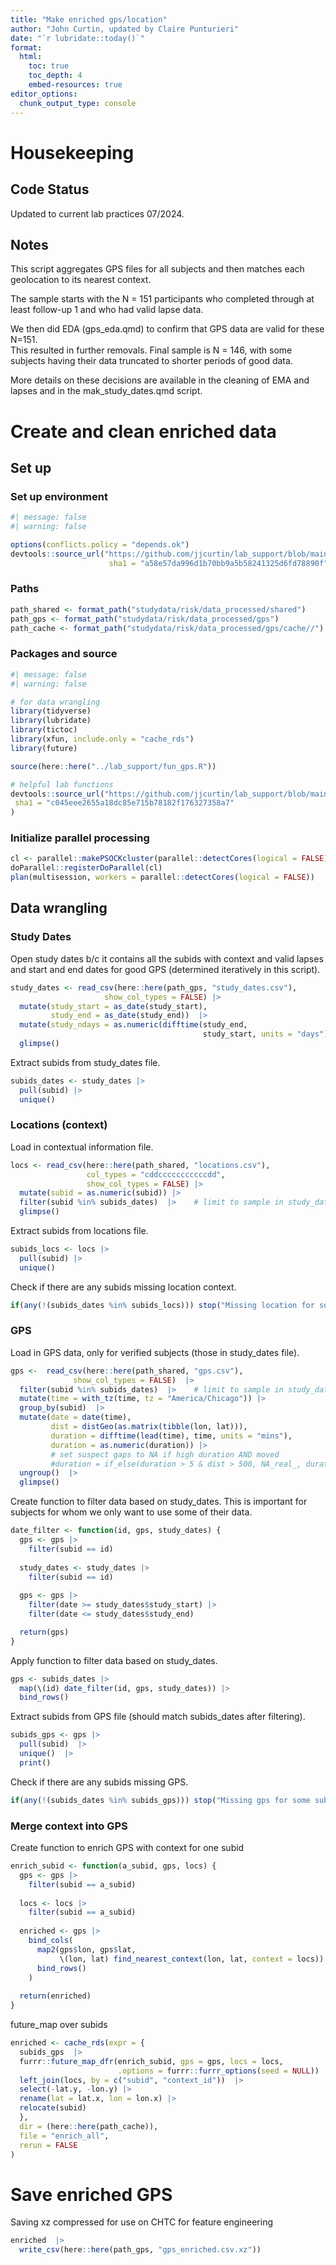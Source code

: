 ```yaml
---
title: "Make enriched gps/location"
author: "John Curtin, updated by Claire Punturieri"
date: "`r lubridate::today()`"
format: 
  html:
    toc: true
    toc_depth: 4
    embed-resources: true
editor_options: 
  chunk_output_type: console
---
```


# Housekeeping

## Code Status

Updated to current lab practices 07/2024.

## Notes   

This script aggregates GPS files for all subjects and then matches each 
geolocation to its nearest context.

The sample starts with the N = 151 participants who completed through at 
least follow-up 1 and who had valid lapse data.

We then did EDA (gps_eda.qmd) to confirm that GPS data are valid for these N=151.  
This resulted in further removals. Final sample is N = 146, with some subjects
having their data truncated to shorter periods of good data.

More details on these decisions are available in the cleaning of EMA and lapses
and in the mak_study_dates.qmd script.

# Create and clean enriched data

## Set up

### Set up environment
```r
#| message: false
#| warning: false

options(conflicts.policy = "depends.ok")
devtools::source_url("https://github.com/jjcurtin/lab_support/blob/main/format_path.R?raw=true", 
                      sha1 = "a58e57da996d1b70bb9a5b58241325d6fd78890f")
```

### Paths
```r
path_shared <- format_path("studydata/risk/data_processed/shared")
path_gps <- format_path("studydata/risk/data_processed/gps")
path_cache <- format_path("studydata/risk/data_processed/gps/cache//")
```

### Packages and source
```r
#| message: false
#| warning: false

# for data wrangling
library(tidyverse)
library(lubridate)
library(tictoc)
library(xfun, include.only = "cache_rds")
library(future)

source(here::here("../lab_support/fun_gps.R"))

# helpful lab functions
devtools::source_url("https://github.com/jjcurtin/lab_support/blob/main/fun_eda.R?raw=true",
 sha1 = "c045eee2655a18dc85e715b78182f176327358a7"
)
```

### Initialize parallel processing
```r
cl <- parallel::makePSOCKcluster(parallel::detectCores(logical = FALSE))
doParallel::registerDoParallel(cl)
plan(multisession, workers = parallel::detectCores(logical = FALSE))
```


## Data wrangling

### Study Dates

Open study dates b/c it contains all the subids with context and valid lapses and 
start and end dates for good GPS (determined iteratively in this script).

```r
study_dates <- read_csv(here::here(path_gps, "study_dates.csv"),
                     show_col_types = FALSE) |>  
  mutate(study_start = as_date(study_start),
         study_end = as_date(study_end))  |>  
  mutate(study_ndays = as.numeric(difftime(study_end, 
                                           study_start, units = "days")))  |>  
  glimpse()
```

Extract subids from study_dates file.
```r
subids_dates <- study_dates |>  
  pull(subid) |>  
  unique()
```

### Locations (context)

Load in contextual information file.
```r
locs <- read_csv(here::here(path_shared, "locations.csv"), 
                 col_types = "cddcccccccccccdd",
                 show_col_types = FALSE) |>  
  mutate(subid = as.numeric(subid)) |>
  filter(subid %in% subids_dates)  |>    # limit to sample in study_dates
  glimpse()
```

Extract subids from locations file.
```r
subids_locs <- locs |>  
  pull(subid) |>  
  unique()
```

Check if there are any subids missing location context.
```r
if(any(!(subids_dates %in% subids_locs))) stop("Missing location for some subids")
```

### GPS

Load in GPS data, only for verified subjects (those in study_dates file).
```r
gps <-  read_csv(here::here(path_shared, "gps.csv"),
              show_col_types = FALSE)  |>  
  filter(subid %in% subids_dates)  |>    # limit to sample in study_dates
  mutate(time = with_tz(time, tz = "America/Chicago")) |>  
  group_by(subid)  |>  
  mutate(date = date(time),
         dist = distGeo(as.matrix(tibble(lon, lat))),
         duration = difftime(lead(time), time, units = "mins"),
         duration = as.numeric(duration)) |> 
         # set suspect gaps to NA if high duration AND moved
         #duration = if_else(duration > 5 & dist > 500, NA_real_, duration)) |>  
  ungroup()  |>  
  glimpse()
```

Create function to filter data based on study_dates. This is important for
subjects for whom we only want to use some of their data.
```r
date_filter <- function(id, gps, study_dates) {
  gps <- gps |> 
    filter(subid == id)
    
  study_dates <- study_dates |> 
    filter(subid == id)
    
  gps <- gps |> 
    filter(date >= study_dates$study_start) |> 
    filter(date <= study_dates$study_end)

  return(gps)
}
```

Apply function to filter data based on study_dates.
```r
gps <- subids_dates |> 
  map(\(id) date_filter(id, gps, study_dates)) |> 
  bind_rows()
```

Extract subids from GPS file (should match subids_dates after filtering).
```r
subids_gps <- gps |>  
  pull(subid)  |>  
  unique()  |>  
  print()
```

Check if there are any subids missing GPS.
```r
if(any(!(subids_dates %in% subids_gps))) stop("Missing gps for some subids")
```

### Merge context into GPS

Create function to enrich GPS with context for one subid
```r
enrich_subid <- function(a_subid, gps, locs) {
  gps <- gps |>  
    filter(subid == a_subid)
  
  locs <- locs |>  
    filter(subid == a_subid)
  
  enriched <- gps |> 
    bind_cols(
      map2(gps$lon, gps$lat, 
           \(lon, lat) find_nearest_context(lon, lat, context = locs)) |> 
      bind_rows()
    )
  
  return(enriched)
}
```

future_map over subids
```r
enriched <- cache_rds(expr = {
  subids_gps  |>
  furrr::future_map_dfr(enrich_subid, gps = gps, locs = locs,
                        .options = furrr::furrr_options(seed = NULL)) |> 
  left_join(locs, by = c("subid", "context_id"))  |>
  select(-lat.y, -lon.y) |>  
  rename(lat = lat.x, lon = lon.x) |>   
  relocate(subid)
  },
  dir = (here::here(path_cache)),
  file = "enrich_all",
  rerun = FALSE
)
```

# Save enriched GPS

Saving xz compressed for use on CHTC for feature engineering

```r
enriched  |>  
  write_csv(here::here(path_gps, "gps_enriched.csv.xz"))
```